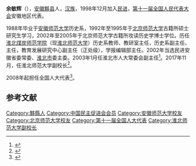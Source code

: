 '''余敏辉'''（{{bd|1966年|8月|}}），[[安徽省|安徽]][[黟县|黟县]]人，[[汉族|汉族]]，1998年12月加入[[中国民主促进会|民进]]，[[第十一届全国人民代表大会|第十一届全国人民代表大会]]安徽地区代表。

1988年毕业于[[安徽师范大学|安徽师范大学]]历史系，1992年至1995年于[[北京师范大学|北京师范大学]]古籍所硕士研究生学习，2002年至2005年于北京师范大学古籍所攻读历史学博士学位。历任[[淮北煤炭师范学院|淮北煤炭师范学院]]（现[[淮北师范大学|淮北师范大学]]）历史系教师、教研室主任，历史系副主任、主任，教育发展研究中心副主任（正处级），学报编辑部主任。2002年当选民进安徽省委常委、[[淮北市|淮北市]]委主委。2003年1月任淮北市人大常委会副主任<ref>{{cite web|title=淮北市人大常委会副主任，民进安徽省委常委、淮北市委主委：余敏辉|url=http://www.ahhbrd.gov.cn/leaderdetail/?type=5674d3716eed73920aa0aa5b&_id=5689edd645cb82407e000001|accessdate=2017-08-03|publisher=淮北人大|archive-date=2017-08-03|archive-url=https://web.archive.org/web/20170803130112/http://www.ahhbrd.gov.cn/leaderdetail/?type=5674d3716eed73920aa0aa5b&_id=5689edd645cb82407e000001|dead-url=no}}</ref>。2017年11月，任淮北师范大学副校长<ref>{{cite news|url=http://www.hbcnc.edu.cn/Item/110904.aspx|title=省委省政府决定余敏辉任淮北师范大学副校长|date=2017-11-29|publisher=淮北师范大学|accessdate=2017-12-20|archive-date=2017-12-22|archive-url=https://web.archive.org/web/20171222052944/http://www.hbcnc.edu.cn/Item/110904.aspx|dead-url=no}}</ref>。

2008年起担任全国人大代表<ref>{{cite news|title=全国人大代表信息-余敏辉|url=http://210.82.31.1:8084/delegate/viewDelegate.action?dbid=111001|accessdate=2013-04-05|newspaper=全国人大网|archive-url=https://web.archive.org/web/20140407060506/http://www.npc.gov.cn/delegate/viewDelegate.action?dbid=111001|archive-date=2014-04-07|dead-url=yes}}</ref>。

== 参考文献 ==
{{Reflist}}

{{DEFAULTSORT:Yu余}}
[[Category:黟縣人|Category:黟縣人]]
[[Category:中国民主促进会会员|Category:中国民主促进会会员]]
[[Category:安徽师范大学校友|Category:安徽师范大学校友]]
[[Category:北京师范大学校友|Category:北京师范大学校友]]
[[Category:第十一届全国人大代表|Category:第十一届全国人大代表]]
[[Category:淮北师范大学副校长|Category:淮北师范大学副校长]]